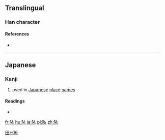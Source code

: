 ==Translingual==

===Han character===
{{Han char|rn=102|rad=田|as=06|sn=11|four=|canj=WYHV|ids=⿰田衣}}

====References====
* {{Han ref|kx=0763.031|hdz=42542.011|uh=7569|ud=30057}}

----

==Japanese==

===Kanji===
{{ja-kanji|grade=|rs=田06}}

# used in [[Japanese]] [[place]] [[name]]s

====Readings====
* {{ja-readings|on=|kun=[[けさ]] (kesa)}}

[[Category:Japanese-only CJKV Characters|田+06]]

[[fr:畩]]
[[hu:畩]]
[[ja:畩]]
[[pl:畩]]
[[zh:畩]]